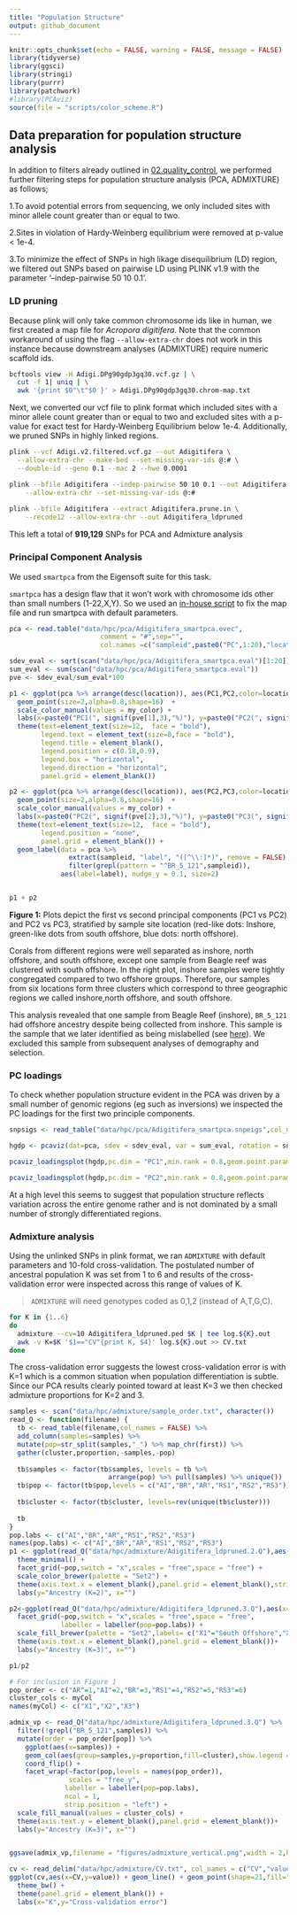 ```yaml
---
title: "Population Structure"
output: github_document
---
```


```r
knitr::opts_chunk$set(echo = FALSE, warning = FALSE, message = FALSE)
library(tidyverse)
library(ggsci)
library(stringi)
library(purrr)
library(patchwork)
#library(PCAviz)
source(file = "scripts/color_scheme.R")
```

## Data preparation for population structure analysis

In addition to filters already outlined in [02.quality_control](02.quality_control.md), we performed further filtering steps for population structure analysis (PCA, ADMIXTURE) as follows;

1.To avoid potential errors from sequencing, we only included sites with minor allele count greater than or equal to two.

2.Sites in violation of Hardy-Weinberg equilibrium were removed at p-value < 1e-4.

3.To minimize the effect of SNPs in high likage disequilibrium (LD) region, we filtered out SNPs based on pairwise LD using PLINK v1.9 with the parameter '--indep-pairwise 50 10 0.1'.

### LD pruning

Because plink will only take common chromosome ids like in human, we first created a map file for *Acropora digitifera*. Note that the common workaround of using the flag `--allow-extra-chr` does not work in this instance because downstream analyses (ADMIXTURE) require numeric scaffold ids.

```bash
bcftools view -H Adigi.DPg90gdp3gq30.vcf.gz | \
  cut -f 1| uniq | \
  awk '{print $0"\t"$0 }' > Adigi.DPg90gdp3gq30.chrom-map.txt
```

Next, we converted our vcf file to plink format which included sites with a minor allele count greater than or equal to two and excluded sites with a p-value for exact test for Hardy-Weinberg Equilibrium below 1e-4. Additionally, we pruned SNPs in highly linked regions.

```bash
plink --vcf Adigi.v2.filtered.vcf.gz --out Adigitifera \
  --allow-extra-chr --make-bed --set-missing-var-ids @:# \
  --double-id --geno 0.1 --mac 2 --hwe 0.0001

plink --bfile Adigitifera --indep-pairwise 50 10 0.1 --out Adigitifera \
    --allow-extra-chr --set-missing-var-ids @:#
    
plink --bfile Adigitifera --extract Adigitifera.prune.in \
    --recode12 --allow-extra-chr --out Adigitifera_ldpruned
```
This left a total of **919,129** SNPs for PCA and Admixture analysis

### Principal Component Analysis

We used `smartpca` from the Eigensoft suite for this task. 

`smartpca` has a design flaw that it won't work with chromosome ids other than small numbers (1-22,X,Y). So we used an [in-house script](scripts/fix_mapfile_for_smartpca.py) to fix the map file and run smartpca with default parameters.

```r
pca <- read.table("data/hpc/pca/Adigitifera_smartpca.evec",
                       comment = "#",sep="",
                       col.names =c("sampleid",paste0("PC",1:20),"location"))

sdev_eval <- sqrt(scan("data/hpc/pca/Adigitifera_smartpca.eval")[1:20])
sum_eval <- sum(scan("data/hpc/pca/Adigitifera_smartpca.eval"))
pve <- sdev_eval/sum_eval*100

p1 <- ggplot(pca %>% arrange(desc(location)), aes(PC1,PC2,color=location)) +
  geom_point(size=2,alpha=0.8,shape=16)  +
  scale_color_manual(values = my_color) + 
  labs(x=paste0("PC1(", signif(pve[1],3),"%)"), y=paste0("PC2(", signif(pve[2],3),"%)")) + theme_bw() +
  theme(text=element_text(size=12,  face = "bold"),
        legend.text = element_text(size=8,face = "bold"),
        legend.title = element_blank(),
        legend.position = c(0.18,0.9),
        legend.box = "horizontal",
        legend.direction = "horizontal",
        panel.grid = element_blank()) 

p2 <- ggplot(pca %>% arrange(desc(location)), aes(PC2,PC3,color=location)) +
  geom_point(size=2,alpha=0.8,shape=16)  +
  scale_color_manual(values = my_color) + 
  labs(x=paste0("PC2(", signif(pve[2],3),"%)"), y=paste0("PC3(", signif(pve[3],3),"%)")) + theme_bw() +
  theme(text=element_text(size=12,  face = "bold"),
        legend.position = "none",
        panel.grid = element_blank()) +
  geom_label(data = pca %>% 
               extract(sampleid, "label", "([^\\:]*)", remove = FALSE) %>% 
               filter(grepl(pattern = "^BR_5_121",sampleid)), 
             aes(label=label), nudge_y = 0.1, size=2) 


p1 + p2
```

**Figure 1:** Plots depict the first vs second principal components (PC1 vs PC2) and PC2 vs PC3, stratified by sample site location (red-like dots: Inshore, green-like dots from south offshore, blue dots: north offshore).  


Corals from different regions were well separated as inshore, north offshore, and south offshore, except one sample from Beagle reef was clustered with south offshore. In the right plot, inshore samples were tightly congregated compared to two offshore groups. Therefore, our samples from six locations form three clusters which correspond to three geographic regions we called inshore,north offshore, and south offshore.

This analysis revealed that one sample from Beagle Reef (inshore), `BR_5_121` had offshore ancestry despite being collected from inshore.  This sample is the sample that we later identified as being mislabelled (see [here](18.radseq_check.md)). We excluded this sample from subsequent analyses of demography and selection.

### PC loadings
To check whether population structure evident in the PCA was driven by a small number of genomic regions (eg such as inversions) we inspected the PC loadings for the first two principle components.

```r
snpsigs <- read_table("data/hpc/pca/Adigitifera_smartpca.snpeigs",col_names = c("ID","chr","pos",paste0("PC",(1:20)))) 

hgdp <- pcaviz(dat=pca, sdev = sdev_eval, var = sum_eval, rotation = snpsigs ) 

pcaviz_loadingsplot(hgdp,pc.dim = "PC1",min.rank = 0.8,geom.point.params = list(size=0.5, color="grey36")) + labs(x="SNPs",y=paste0("PC",1)) + ggtitle("PC loading plots of SNPs across the genome")

pcaviz_loadingsplot(hgdp,pc.dim = "PC2",min.rank = 0.8,geom.point.params = list(size=0.5, color="grey36")) + labs(x="SNPs",y=paste0("PC",2)) 

```
At a high level this seems to suggest that population structure reflects variation across the entire genome rather and is not dominated by a small number of strongly differentiated regions.

### Admixture analysis

Using the unlinked SNPs in plink format, we ran `ADMIXTURE` with default parameters and 10-fold cross-validation. The postulated number of ancestral population K was set from 1 to 6 and results of the cross-validation error were inspected across this range of values of K.

>`ADMIXTURE` will need genotypes coded as 0,1,2 (instead of A,T,G,C).

```bash
for K in {1..6}
do
  admixture --cv=10 Adigitifera_ldpruned.ped $K | tee log.${K}.out
  awk -v K=$K '$1=="CV"{print K, $4}' log.${K}.out >> CV.txt
done
```
The cross-validation error suggests the lowest cross-validation error is with K=1 which is a common situation when population differentiation is subtle. Since our PCA results clearly pointed toward at least K=3 we then checked admixture proportions for K=2 and 3.  

```r
samples <- scan("data/hpc/admixture/sample_order.txt", character())
read_Q <- function(filename) {
  tb <- read_table(filename,col_names = FALSE) %>% 
  add_column(samples=samples) %>% 
  mutate(pop=str_split(samples,"_") %>% map_chr(first)) %>% 
  gather(cluster,proportion,-samples,-pop)
  
  tb$samples <- factor(tb$samples, levels = tb %>% 
                         arrange(pop) %>% pull(samples) %>% unique())
  tb$pop <- factor(tb$pop,levels = c("AI","BR","AR","RS1","RS2","RS3"))
  
  tb$cluster <- factor(tb$cluster, levels=rev(unique(tb$cluster)))
  
  tb
}
pop.labs <- c("AI","BR","AR","RS1","RS2","RS3")
names(pop.labs) <- c("AI","BR","AR","RS1","RS2","RS3")
p1 <- ggplot(read_Q("data/hpc/admixture/Adigitifera_ldpruned.2.Q"),aes(x=samples)) + geom_col(aes(group=samples,y=proportion,fill=cluster),show.legend = FALSE) + 
  theme_minimal() + 
  facet_grid(~pop,switch = "x",scales = "free",space = "free") +
  scale_color_brewer(palette = "Set2") +
  theme(axis.text.x = element_blank(),panel.grid = element_blank(),strip.text.x = element_blank())+
  labs(y="Ancestry (K=2)", x="") 

p2<-ggplot(read_Q("data/hpc/admixture/Adigitifera_ldpruned.3.Q"),aes(x=samples)) + geom_col(aes(group=samples,y=proportion,fill=cluster),show.legend = FALSE) + theme_minimal() +
  facet_grid(~pop,switch = "x",scales = "free",space = "free",
             labeller = labeller(pop=pop.labs)) +
  scale_fill_brewer(palette = "Set2",labels= c("X1"="South Offshore","X2"="North Offshore", "X3" = "Inshore")) +
  theme(axis.text.x = element_blank(),panel.grid = element_blank())+
  labs(y="Ancestry (K=3)", x="") 

p1/p2
```


```r
# For inclusion in Figure 1
pop_order <- c("AR"=1,"AI"=2,"BR"=3,"RS1"=4,"RS2"=5,"RS3"=6)
cluster_cols <- myCol
names(myCol) <- c("X1","X2","X3")

admix_vp <- read_Q("data/hpc/admixture/Adigitifera_ldpruned.3.Q") %>% 
  filter(!grepl("BR_5_121",samples)) %>% 
  mutate(order = pop_order[pop]) %>% 
    ggplot(aes(x=samples)) + 
    geom_col(aes(group=samples,y=proportion,fill=cluster),show.legend = FALSE) + theme_minimal() +
    coord_flip() +
    facet_wrap(~factor(pop,levels = names(pop_order)),
               scales = "free_y",
              labeller = labeller(pop=pop.labs),
              ncol = 1,
              strip.position = "left") +
  scale_fill_manual(values = cluster_cols) +
  theme(axis.text.y = element_blank(),panel.grid = element_blank())+
  labs(y="Ancestry (K=3)", x="") 


ggsave(admix_vp,filename = "figures/admixture_vertical.png",width = 2,height = 6)
```



```r
cv <- read_delim("data/hpc/admixture/CV.txt", col_names = c("CV","value"),delim = " ")
ggplot(cv,aes(x=CV,y=value)) + geom_line() + geom_point(shape=21,fill="white",alpha=1) +
  theme_bw() +
  theme(panel.grid = element_blank()) +
  labs(x="K",y="Cross-validation error")
```




















